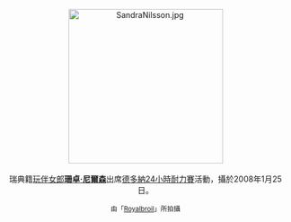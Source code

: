 <center>
[[File:SandraNilsson.jpg|275px]]
<br><br>
瑞典籍[[玩伴女郎|玩伴女郎]]'''[[珊卓·尼爾森|珊卓·尼爾森]]'''出席[[德多納24小時耐力賽|德多納24小時耐力賽]]活動，攝於2008年1月25日。
<p>
<small>由「[[:en:User:Royalbroil|Royalbroil]]」所拍攝</small>
</center>